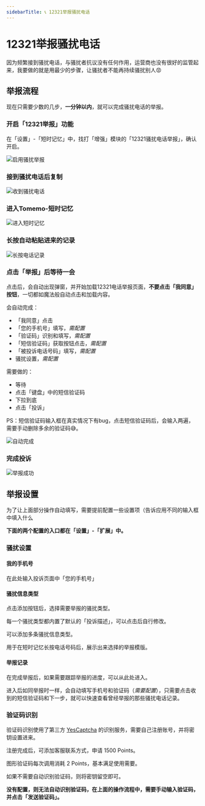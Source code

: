 ```yaml
---
sidebarTitle: 📞 12321举报骚扰电话
---
```




# 12321举报骚扰电话

因为频繁接到骚扰电话，与骚扰者抗议没有任何作用，运营商也没有很好的监管起来，我要做的就是用最少的步骤，让骚扰者不能再持续骚扰别人😡

## 举报流程

现在只需要少数的几步，**一分钟以内**，就可以完成骚扰电话的举报。

### 开启「12321举报」功能

在「设置」-「短时记忆」中，找打「增强」模块的「12321骚扰电话举报」，确认开启。

<Image src="/images/12321-report/enable_harass_report.png" alt="启用骚扰举报" width={300} height={600} />

### 接到骚扰电话后复制

<Image src="/images/12321-report/get_crank_call.png" alt="收到骚扰电话" width={300} height={600} />

### 进入Tomemo-短时记忆

<Image src="/images/12321-report/go_to_st_memory.png" alt="进入短时记忆" width={300} height={600} />

### 长按自动粘贴进来的记录

<Image src="/images/12321-report/long_press_phone_record.png" alt="长按电话记录" width={300} height={600} />

### 点击「举报」后等待一会

点击后，会自动出现弹窗，并开始加载12321电话举报页面，**不要点击「我同意」按钮**，一切都如魔法般自动点击和加载内容。

会自动完成：
- 「我同意」点击
- 「您的手机号」填写，*需配置*
- 「验证码」识别和填写，*需配置*
- 「短信验证码」获取按钮点击，*需配置*
- 「被投诉电话号码」填写，*需配置*
- 骚扰设置，*需配置*

需要做的：
- 等待
- 点击「键盘」中的短信验证码
- 下拉到底
- 点击「投诉」

PS：短信验证码输入框在真实情况下有bug，点击短信验证码后，会输入两遍，需要手动删除多余的验证码😅。

<Image src="/images/12321-report/auto_complete.jpeg" alt="自动完成" width={300} height={600} />

### 完成投诉

<Image src="/images/12321-report/report_success.png" alt="举报成功" width={300} height={600} />

## 举报设置

为了让上面部分操作自动填写，需要提前配置一些设置项（告诉应用不同的输入框中填入什么

**下面的两个配置的入口都在「设置」-「扩展」中。**

### 骚扰设置

#### 我的手机号
在此处输入投诉页面中「您的手机号」

#### 骚扰信息类型
点击添加按钮后，选择需要举报的骚扰类型。

每一个骚扰类型都内置了默认的「投诉描述」，可以点击后自行修改。

可以添加多条骚扰信息类型。

用于在短时记忆长按电话号码后，展示出来选择的举报模版。

#### 举报记录

在完成举报后，如果需要跟踪举报的进度，可以从此处进入。

进入后如同举报时一样，会自动填写手机号和验证码（*需要配置*），只需要点击收到的短信验证码和下一步，就可以快速查看曾经举报的那些骚扰电话记录。

### 验证码识别

验证码识别使用了第三方 [YesCaptcha](https://yescaptcha.com/i/Ox3VKA) 的识别服务，需要自己注册账号，并将密钥设置进来。

注册完成后，可添加客服联系方式，申请 1500 Points。

图形验证码每次调用消耗 2 Points，基本满足使用需要。

如果不需要自动识别验证码，则将密钥留空即可。

**没有配置，则无法自动识别验证码，在上面的操作流程中，需要手动输入验证码，并点击「发送验证码」。**